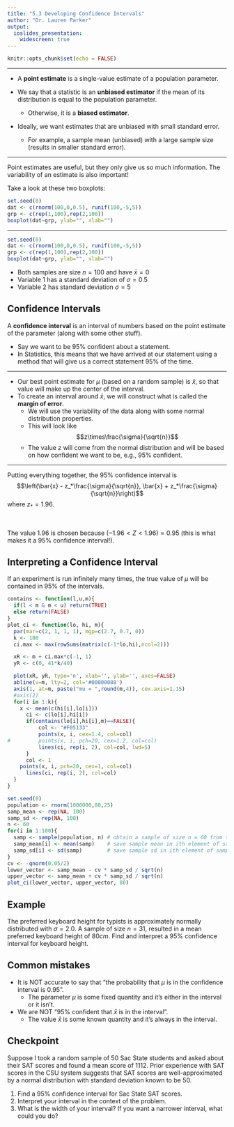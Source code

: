 ```yaml
---
title: "5.3 Developing Confidence Intervals"
author: "Dr. Lauren Parker"
output:
  ioslides_presentation: 
    widescreen: true
---
```


```r
knitr::opts_chunk$set(echo = FALSE)
```

***

- A **point estimate** is a single-value estimate of a population parameter. 

- We say that a statistic is an **unbiased estimator** if the mean of its distribution is equal to the population parameter. 
    - Otherwise, it is a **biased estimator**. 

- Ideally, we want estimates that are unbiased with small standard error. 
    - For example, a sample mean (unbiased) with a large sample size (results in smaller standard error). 

*** 

Point estimates are useful, but they only give us so much information. The variability of an estimate is also important!

Take a look at these two boxplots:

```r
set.seed(0)
dat <- c(rnorm(100,0,0.5), runif(100,-5,5))
grp <- c(rep(1,100),rep(2,100))
boxplot(dat~grp, ylab="", xlab="")
```

***

```r
set.seed(0)
dat <- c(rnorm(100,0,0.5), runif(100,-5,5))
grp <- c(rep(1,100),rep(2,100))
boxplot(dat~grp, ylab="", xlab="")
```

- Both samples are size $n=100$ and have $\bar{x}=0$
- Variable 1 has a standard deviation of $\sigma=0.5$
- Variable 2 has standard deviation $\sigma=5$

## Confidence Intervals

A **confidence interval** is an interval of numbers based on the point estimate of the parameter (along with some other stuff). 

- Say we want to be 95\% confident about a statement. 
- In Statistics, this means that we have arrived at our statement using a method that will give us a correct statement 95\% of the time.

***

- Our best point estimate for $\mu$ (based on a random sample) is $\bar{x}$, so that value will make up the center of the interval. 
- To create an interval around $\bar{x}$, we will construct what is called the **margin of error**. 
    - We will use the variability of the data along with some normal distribution properties. 
    - This will look like $$z\times\frac{\sigma}{\sqrt{n}}$$ 
    - The value $z$ will come from the normal distribution and will be based on how confident we want to be, e.g., 95% confident.
    
***

Putting everything together, the 95% confidence interval is $$\left(\bar{x} - z_*\frac{\sigma}{\sqrt{n}}, \bar{x} + z_*\frac{\sigma}{\sqrt{n}}\right)$$ where $z_* = 1.96$. 

<br>

The value $1.96$ is chosen because $(-1.96 < Z < 1.96) = 0.95$ (this is what makes it a 95% confidence interval!).

## Interpreting a Confidence Interval

If an experiment is run infinitely many times, the true value of $\mu$ will be contained in 95\% of the intervals. 

```r
contains <- function(l,u,m){
  if(l < m & m < u) return(TRUE)
  else return(FALSE)
}
plot_ci <- function(lo, hi, m){
  par(mar=c(2, 1, 1, 1), mgp=c(2.7, 0.7, 0))
  k <- 100
  ci.max <- max(rowSums(matrix(c(-1*lo,hi),ncol=2)))

  xR <- m + ci.max*c(-1, 1)
  yR <- c(0, 41*k/40)

  plot(xR, yR, type='n', xlab='', ylab='', axes=FALSE)
  abline(v=m, lty=2, col='#00000088')
  axis(1, at=m, paste("mu = ",round(m,4)), cex.axis=1.15)
  #axis(2)
  for(i in 1:k){
    x <- mean(c(hi[i],lo[i]))
	  ci <- c(lo[i],hi[i])
	  if(contains(lo[i],hi[i],m)==FALSE){
		  col <- "#F05133"
		  points(x, i, cex=1.4, col=col)
#		  points(x, i, pch=20, cex=1.2, col=col)
		  lines(ci, rep(i, 2), col=col, lwd=5)
	  }
	  col <- 1
  	points(x, i, pch=20, cex=1, col=col)
	  lines(ci, rep(i, 2), col=col)
  }
}

set.seed(0)
population <- rnorm(1000000,80,25)
samp_mean <- rep(NA, 100)
samp_sd <- rep(NA, 100)
n <- 60
for(i in 1:100){
  samp <- sample(population, n) # obtain a sample of size n = 60 from the population
  samp_mean[i] <- mean(samp)    # save sample mean in ith element of samp_mean
  samp_sd[i] <- sd(samp)        # save sample sd in ith element of samp_sd
}
cv <- -qnorm(0.05/2)
lower_vector <- samp_mean - cv * samp_sd / sqrt(n) 
upper_vector <- samp_mean + cv * samp_sd / sqrt(n)
plot_ci(lower_vector, upper_vector, 80)
```

## Example 

The preferred keyboard height for typists is approximately normally distributed with $\sigma=2.0$. A sample of size $n=31$, resulted in a mean preferred keyboard height of $80 cm$. Find and interpret a 95\% confidence interval for keyboard height.

## Common mistakes

- It is NOT accurate to say that "the probability that $\mu$ is in the confidence interval is 0.95". 
    - The parameter $\mu$ is some fixed quantity and it's either in the interval or it isn't. 
- We are NOT "95\% confident that $\bar{x}$ is in the interval". 
    - The value $\bar{x}$ is some known quantity and it's always in the interval. 

## Checkpoint

Suppose I took a random sample of 50 Sac State students and asked about their SAT scores and found a mean score of 1112. Prior experience with SAT scores in the CSU system suggests that SAT scores are well-approximated by a normal distribution with standard deviation known to be 50. 
    
1. Find a 95\% confidence interval for Sac State SAT scores. 
2. Interpret your interval in the context of the problem. 
3. What is the width of your interval? If you want a narrower interval, what could you do? 